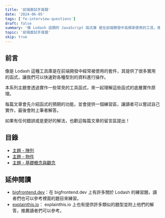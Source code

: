 ```yaml
---
title: '前端面試手寫題'
date: '2024-06-05'
tags: ['fe-interview-questions']
draft: false
summary: '像 Lodash 這類的 JavaScript 函式庫 是在前端開發中高頻率使用的工具，裡面提供了很多實用的函式，讓我們可以快速對各種型別的資料進行操作。'
topic: '前端面試手寫題'
skip: true
---
```


## 前言

像是 Lodash 這種工具庫是在前端開發中經常被使用的套件，其提供了很多實用的函式，讓我們可以快速對各種型別的資料進行操作。

本系列主題會透過實作一些常見的工具函式，來一起理解這些函式的底層實作原理。

每篇文章會先介紹函式的預期的功能，並會提供一個練習區，讓讀者可以嘗試自己實作，最後會附上筆者解答。

如果有任何錯誤或是更好的解法，也歡迎每篇文章的留言區提出！

## 目錄

- [主題 - 陣列](/writing/fe-interview-questions/utility/array)
- [主題 - 物件](/writing/fe-interview-questions/utility/object)
- [主題 - 基礎概念與觀念](/writing/fe-interview-questions/utility/general)

## 延伸閱讀

- [bigfrontend.dev](https://bigfrontend.dev/problem?tags=Lodash)：在 bigfrontend.dev 上有許多關於 Lodash 的練習題，讀者們也可以參考裡面的題目來練習。
- [explainthis.io](https://www.explainthis.io/zh-hant/swe/fe-whiteboard)： explainthis.io 上也有提供許多類似的題型並附上他們的解答，推薦讀者們可以參考。
